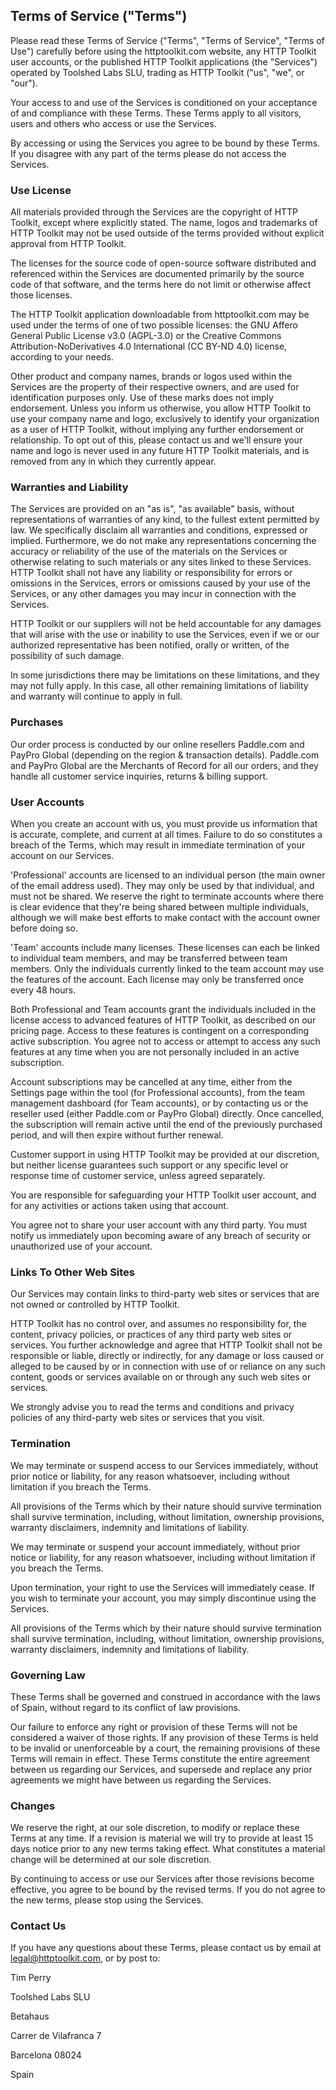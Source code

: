 ## Terms of Service ("Terms")

Please read these Terms of Service ("Terms", "Terms of Service", "Terms of Use") carefully before using the httptoolkit.com website, any HTTP Toolkit user accounts, or the published HTTP Toolkit applications (the "Services") operated by Toolshed Labs SLU, trading as HTTP Toolkit ("us", "we", or "our").

Your access to and use of the Services is conditioned on your acceptance of and compliance with these Terms. These Terms apply to all visitors, users and others who access or use the Services.

By accessing or using the Services you agree to be bound by these Terms. If you disagree with any part of the terms please do not access the Services.

### Use License

All materials provided through the Services are the copyright of HTTP Toolkit, except where explicitly stated. The name, logos and trademarks of HTTP Toolkit may not be used outside of the terms provided without explicit approval from HTTP Toolkit.

The licenses for the source code of open-source software distributed and referenced within the Services are documented primarily by the source code of that software, and the terms here do not limit or otherwise affect those licenses.

The HTTP Toolkit application downloadable from httptoolkit.com may be used under the terms of one of two possible licenses: the GNU Affero General Public License v3.0 (AGPL-3.0) or the Creative Commons Attribution-NoDerivatives 4.0 International (CC BY-ND 4.0) license, according to your needs.

Other product and company names, brands or logos used within the Services are the property of their respective owners, and are used for identification purposes only. Use of these marks does not imply endorsement. Unless you inform us otherwise, you allow HTTP Toolkit to use your company name and logo, exclusively to identify your organization as a user of HTTP Toolkit, without implying any further endorsement or relationship. To opt out of this, please contact us and we'll ensure your name and logo is never used in any future HTTP Toolkit materials, and is removed from any in which they currently appear.

### Warranties and Liability

The Services are provided on an "as is", "as available" basis, without representations of warranties of any kind, to the fullest extent permitted by law. We specifically disclaim all warranties and conditions, expressed or implied. Furthermore, we do not make any representations concerning the accuracy or reliability of the use of the materials on the Services or otherwise relating to such materials or any sites linked to these Services. HTTP Toolkit shall not have any liability or responsibility for errors or omissions in the Services, errors or omissions caused by your use of the Services, or any other damages you may incur in connection with the Services.

HTTP Toolkit or our suppliers will not be held accountable for any damages that will arise with the use or inability to use the Services, even if we or our authorized representative has been notified, orally or written, of the possibility of such damage.

In some jurisdictions there may be limitations on these limitations, and they may not fully apply. In this case, all other remaining limitations of liability and warranty will continue to apply in full.

### Purchases

Our order process is conducted by our online resellers Paddle.com and PayPro Global (depending on the region & transaction details). Paddle.com and PayPro Global are the Merchants of Record for all our orders, and they handle all customer service inquiries, returns & billing support.

### User Accounts

When you create an account with us, you must provide us information that is accurate, complete, and current at all times. Failure to do so constitutes a breach of the Terms, which may result in immediate termination of your account on our Services.

'Professional' accounts are licensed to an individual person (the main owner of the email address used). They may only be used by that individual, and must not be shared. We reserve the right to terminate accounts where there is clear evidence that they're being shared between multiple individuals, although we will make best efforts to make contact with the account owner before doing so.

'Team' accounts include many licenses. These licenses can each be linked to individual team members, and may be transferred between team members. Only the individuals currently linked to the team account may use the features of the account. Each license may only be transferred once every 48 hours.

Both Professional and Team accounts grant the individuals included in the license access to advanced features of HTTP Toolkit, as described on our pricing page. Access to these features is contingent on a corresponding active subscription. You agree not to access or attempt to access any such features at any time when you are not personally included in an active subscription.

Account subscriptions may be cancelled at any time, either from the Settings page within the tool (for Professional accounts), from the team management dashboard (for Team accounts), or by contacting us or the reseller used (either Paddle.com or PayPro Global) directly. Once cancelled, the subscription will remain active until the end of the previously purchased period, and will then expire without further renewal.

Customer support in using HTTP Toolkit may be provided at our discretion, but neither license guarantees such support or any specific level or response time of customer service, unless agreed separately.

You are responsible for safeguarding your HTTP Toolkit user account, and for any activities or actions taken using that account.

You agree not to share your user account with any third party. You must notify us immediately upon becoming aware of any breach of security or unauthorized use of your account.

### Links To Other Web Sites

Our Services may contain links to third-party web sites or services that are not owned or controlled by HTTP Toolkit.

HTTP Toolkit has no control over, and assumes no responsibility for, the content, privacy policies, or practices of any third party web sites or services. You further acknowledge and agree that HTTP Toolkit shall not be responsible or liable, directly or indirectly, for any damage or loss caused or alleged to be caused by or in connection with use of or reliance on any such content, goods or services available on or through any such web sites or services.

We strongly advise you to read the terms and conditions and privacy policies of any third-party web sites or services that you visit.

### Termination

We may terminate or suspend access to our Services immediately, without prior notice or liability, for any reason whatsoever, including without limitation if you breach the Terms.

All provisions of the Terms which by their nature should survive termination shall survive termination, including, without limitation, ownership provisions, warranty disclaimers, indemnity and limitations of liability.

We may terminate or suspend your account immediately, without prior notice or liability, for any reason whatsoever, including without limitation if you breach the Terms.

Upon termination, your right to use the Services will immediately cease. If you wish to terminate your account, you may simply discontinue using the Services.

All provisions of the Terms which by their nature should survive termination shall survive termination, including, without limitation, ownership provisions, warranty disclaimers, indemnity and limitations of liability.

### Governing Law

These Terms shall be governed and construed in accordance with the laws of Spain, without regard to its conflict of law provisions.

Our failure to enforce any right or provision of these Terms will not be considered a waiver of those rights. If any provision of these Terms is held to be invalid or unenforceable by a court, the remaining provisions of these Terms will remain in effect. These Terms constitute the entire agreement between us regarding our Services, and supersede and replace any prior agreements we might have between us regarding the Services.

### Changes

We reserve the right, at our sole discretion, to modify or replace these Terms at any time. If a revision is material we will try to provide at least 15 days notice prior to any new terms taking effect. What constitutes a material change will be determined at our sole discretion.

By continuing to access or use our Services after those revisions become effective, you agree to be bound by the revised terms. If you do not agree to the new terms, please stop using the Services.

### Contact Us

If you have any questions about these Terms, please contact us by email at [legal@httptoolkit.com](mailto:legal@httptoolkit.com), or by post to:

Tim Perry

Toolshed Labs SLU

Betahaus

Carrer de Vilafranca 7

Barcelona 08024

Spain

